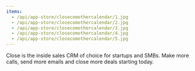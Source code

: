```yaml
---
items:
  - /api/app-store/closecomothercalendar/1.jpg
  - /api/app-store/closecomothercalendar/2.jpg
  - /api/app-store/closecomothercalendar/3.jpg
  - /api/app-store/closecomothercalendar/4.jpg
  - /api/app-store/closecomothercalendar/5.jpg
---
```


<Slider items={items} />

Close is the inside sales CRM of choice for startups and SMBs. Make more calls, send more emails and close more deals starting today.
